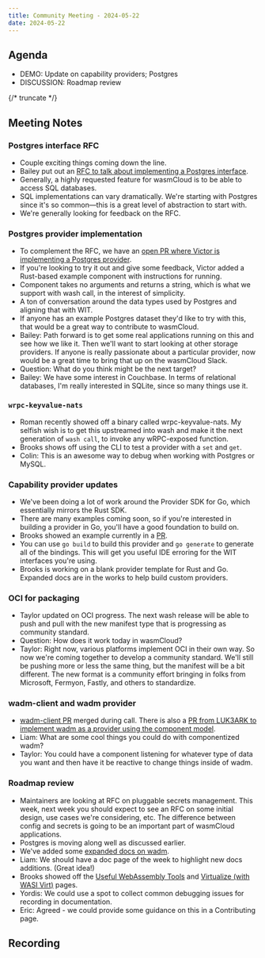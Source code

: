 ```yaml
---
title: Community Meeting - 2024-05-22
date: 2024-05-22
---
```


## Agenda

- DEMO: Update on capability providers; Postgres
- DISCUSSION: Roadmap review

{/* truncate */}

## Meeting Notes

### Postgres interface RFC

- Couple exciting things coming down the line.
- Bailey put out an [RFC to talk about implementing a Postgres interface](https://github.com/wasmCloud/wasmCloud/issues/1914).
- Generally, a highly requested feature for wasmCloud is to be able to access SQL databases.
- SQL implementations can vary dramatically. We're starting with Postgres since it's so common&mdash;this is a great level of abstraction to start with.
- We're generally looking for feedback on the RFC.

### Postgres provider implementation

- To complement the RFC, we have an [open PR where Victor is implementing a Postgres provider](https://github.com/wasmCloud/wasmCloud/pull/2129).
- If you're looking to try it out and give some feedback, Victor added a Rust-based example component with instructions for running.
- Component takes no arguments and returns a string, which is what we support with wash call, in the interest of simplicity.
- A ton of conversation around the data types used by Postgres and aligning that with WIT.
- If anyone has an example Postgres dataset they'd like to try with this, that would be a great way to contribute to wasmCloud.
- Bailey: Path forward is to get some real applications running on this and see how we like it. Then we'll want to start looking at other storage providers. If anyone is really passionate about a particular provider, now would be a great time to bring that up on the wasmCloud Slack.
- Question: What do you think might be the next target?
- Bailey: We have some interest in Couchbase. In terms of relational databases, I'm really interested in SQLite, since so many things use it.

### `wrpc-keyvalue-nats`

- Roman recently showed off a binary called wrpc-keyvalue-nats. My selfish wish is to get this upstreamed into wash and make it the next generation of `wash call`, to invoke any wRPC-exposed function.
- Brooks shows off using the CLI to test a provider with a `set` and `get`.
- Colin: This is an awesome way to debug when working with Postgres or MySQL.

### Capability provider updates

- We've been doing a lot of work around the Provider SDK for Go, which essentially mirrors the Rust SDK.
- There are many examples coming soon, so if you're interested in building a provider in Go, you'll have a good foundation to build on.
- Brooks showed an example currently in a [PR](https://github.com/wasmCloud/provider-sdk-go/pull/9).
- You can use `go build` to build this provider and `go generate` to generate all of the bindings. This will get you useful IDE erroring for the WIT interfaces you're using.
- Brooks is working on a blank provider template for Rust and Go. Expanded docs are in the works to help build custom providers.

### OCI for packaging

- Taylor updated on OCI progress. The next wash release will be able to push and pull with the new manifest type that is progressing as community standard.
- Question: How does it work today in wasmCloud?
- Taylor: Right now, various platforms implement OCI in their own way. So now we're coming together to develop a community standard. We'll still be pushing more or less the same thing, but the manifest will be a bit different. The new format is a community effort bringing in folks from Microsoft, Fermyon, Fastly, and others to standardize.

### wadm-client and wadm provider

- [wadm-client PR](https://github.com/wasmCloud/wadm/pull/287) merged during call. There is also a [PR from LUK3ARK to implement wadm as a provider using the component model](https://github.com/wasmCloud/wasmCloud/pull/2156).
- Liam: What are some cool things you could do with componentized wadm?
- Taylor: You could have a component listening for whatever type of data you want and then have it be reactive to change things inside of wadm.

### Roadmap review

- Maintainers are looking at RFC on pluggable secrets management. This week, next week you should expect to see an RFC on some initial design, use cases we're considering, etc. The difference between config and secrets is going to be an important part of wasmCloud applications.
- Postgres is moving along well as discussed earlier.
- We've added some [expanded docs on wadm](https://wasmcloud.com/docs/ecosystem/wadm/).
- Liam: We should have a doc page of the week to highlight new docs additions. (Great idea!)
- Brooks showed off the [Useful WebAssembly Tools](https://wasmcloud.com/docs/ecosystem/useful-webassembly-tools/) and [Virtualize (with WASI Virt)](https://wasmcloud.com/docs/developer/components/virtualize) pages.
- Yordis: We could use a spot to collect common debugging issues for recording in documentation.
- Eric: Agreed - we could provide some guidance on this in a Contributing page.

## Recording

<YouTube url="https://www.youtube.com/watch?v=DfB6UAYzdu8" />
